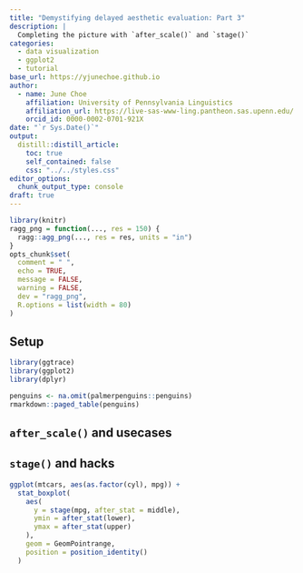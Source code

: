 ```yaml
---
title: "Demystifying delayed aesthetic evaluation: Part 3"
description: |
  Completing the picture with `after_scale()` and `stage()`
categories:
  - data visualization
  - ggplot2
  - tutorial
base_url: https://yjunechoe.github.io
author:
  - name: June Choe
    affiliation: University of Pennsylvania Linguistics
    affiliation_url: https://live-sas-www-ling.pantheon.sas.upenn.edu/
    orcid_id: 0000-0002-0701-921X
date: "`r Sys.Date()`"
output:
  distill::distill_article:
    toc: true
    self_contained: false
    css: "../../styles.css"
editor_options: 
  chunk_output_type: console
draft: true
---
```


```r
library(knitr)
ragg_png = function(..., res = 150) {
  ragg::agg_png(..., res = res, units = "in")
}
opts_chunk$set(
  comment = " ",
  echo = TRUE,
  message = FALSE,
  warning = FALSE,
  dev = "ragg_png",
  R.options = list(width = 80)
)
```

## Setup

```r
library(ggtrace)
library(ggplot2)
library(dplyr)

penguins <- na.omit(palmerpenguins::penguins)
rmarkdown::paged_table(penguins)
```

## `after_scale()` and usecases

## `stage()` and hacks

```r
ggplot(mtcars, aes(as.factor(cyl), mpg)) +
  stat_boxplot(
    aes(
      y = stage(mpg, after_stat = middle),
      ymin = after_stat(lower),
      ymax = after_stat(upper)
    ),
    geom = GeomPointrange,
    position = position_identity()
  )
```
